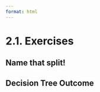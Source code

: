 ```yaml
---
format: html
---
```


<script src='../../src/quiz.js'></script>

# 2.1. Exercises

## Name that split!

<div id='mcq1'></div>
<script>
    generateQuiz(
        'mcq1',
        'Question 1',
        'What data is trained on, predicted on and scored on?',
        {
        'Train': 'Great! It’s the only data that the model trains on.',
        'Validation': 'This doesn’t see the training phase.',
        'Test': 'This is never trained on!',
        'Deployment': 'This should be kept far far away from training and scoring!',
        },
        'Train',
    );
</script>

<div id='mcq2'></div>
<script>
    generateQuiz(
        'mcq2',
        'Question 2',
        'What is scored multiple times and predicted multiple times but never is fitted?',
        {
        'Train': 'This data gets fitted, so it can’t be training data.',
        'Validation': '',
        'Test': 'It’s a better idea to do it as soon as possible.',
        'Deployment': 'This is never scored.',
        },
        'Validation',
    );
</script>

<div id='mcq3'></div>
<script>
    generateQuiz(
        'mcq3',
        'Question 3',
        'What is only ever scored once?',
        {
        'Train': 'This data gets scored many times.',
        'Validation': 'This gets scored multiple times.',
        'Test': 'You got it!',
        'Deployment': 'This is never scored.',
        },
        'Test',
    );
</script>

## Decision Tree Outcome

<div id='mcq4'></div>
<script>
    generateQuiz(
        'mcq4',
        'True or False',
        'Deployment data is used at the very end and only scored once.',
        {
        'True': 'Deployment data is used at the very end but it is never scored.',
        'False': '',
        },
        'False',
    );
</script>

<div id='mcq5'></div>
<script>
    generateQuiz(
        'mcq5',
        'True or False',
        'Validation data is used to help tune hyperparameters.',
        {
        'True': 'Nailed it!',
        'False': 'This is a prime reason for having a validation set.',
        },
        'True',
    );
</script>
